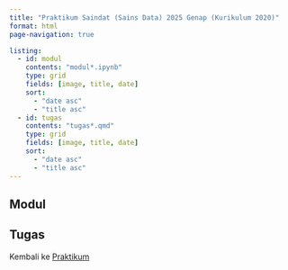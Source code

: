 ```yaml
---
title: "Praktikum Saindat (Sains Data) 2025 Genap (Kurikulum 2020)"
format: html
page-navigation: true

listing:
  - id: modul
    contents: "modul*.ipynb"
    type: grid
    fields: [image, title, date]
    sort:
      - "date asc"
      - "title asc"
  - id: tugas
    contents: "tugas*.qmd"
    type: grid
    fields: [image, title, date]
    sort:
      - "date asc"
      - "title asc"
---
```



::: {.panel-tabset}

## Modul

:::{#modul}
:::


## Tugas

:::{#tugas}
:::

:::


Kembali ke [Praktikum](../../../../praktikum.qmd)